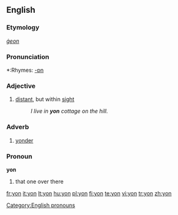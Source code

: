 {{see|yön}}
==English==

===Etymology===
{{OE.}} ''[[ġeon]]''

===Pronunciation===
*:Rhymes: [[Rhymes:English:-ɒn|-ɒn]]

===Adjective===
{{en-adj|-}}

# [[distant]], but within [[sight]]
#:''I live in '''yon''' cottage on the hill.''

===Adverb===
{{en-adv|-}}

# [[yonder]]

===Pronoun===
'''yon'''

# that one over there

[[Category:English pronouns]]

[[fr:yon]]
[[it:yon]]
[[lt:yon]]
[[hu:yon]]
[[pl:yon]]
[[fi:yon]]
[[te:yon]]
[[vi:yon]]
[[tr:yon]]
[[zh:yon]]